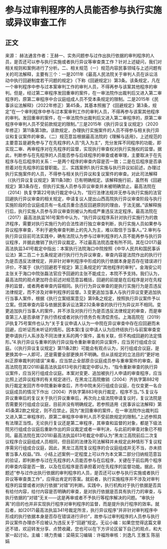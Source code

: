 # 参与过审判程序的人员能否参与执行实施或异议审查工作
## 正文
来源： 赫法通言作者：王赫一、实务问题参与过作出执行依据的审判程序的人员，是否还可以参与执行实施或者执行异议等审查类工作？针对上述疑问，我们对相关规则和案例进行了分析。二、相关规范（一）规范内容民事领域与上述问题有关的司法解释，主要有三个：一是2011年《最高人民法院关于审判人员在诉讼活动中执行回避制度若干问题的规定》（下称《回避规定》）第3条。该条规定，凡在一个审判程序中参与过本案审判工作的审判人员，不得再参与该案其他程序的审判。但是，经过第二审程序发回重审的案件，在一审法院作出裁判后又进入第二审程序的，原第二审程序中合议庭组成人员不受本条规定的限制。二是2015年《民事诉讼法解释》（2022年修正）第45条，其基本照搬了《回避规定》第3条，规定“在一个审判程序中参与过本案审判工作的审判人员，不得再参与该案其他程序的审判。发回重审的案件，在一审法院作出裁判后又进入第二审程序的，原第二审程序中审判人员不受前款规定的限制。”三是2015年《执行异议复议规定》（2020年修正）第11条第3款。该款规定，办理执行实施案件的人员不得参与相关执行异议和复议案件的审查。（二）规范意旨根据最高法院的《理解与适用》，上述规范的主要意旨是避免参与了在先程序的人员“先入为主”，充分发挥不同程序的功能，即实现二审、再审程序对在先程序的监督，实现执行审查权对执行实施权的监督。据此，判断参与在先程序的人员能否参与后续程序的审查或者审理，主要取决于在先程序与在后程序的关系：一是两个程序的审查内容是否一致；二是在后程序是否承担着对在先程序的监督职能。三、实践案例1.执行实施与执行异议如前述，办理过执行实施案件的人员，不得参与相关执行异议和复议案件的审查。对此司法解释（《执行异议复议规定》第11条3款）已有明确规定。该解释施行前，虽然有《回避规定》第3条存在，但执行实施人员参与异议审查并未被明确禁止。最高法院在（2014）执复字第22号执行裁定中认为，“现行法律法规并无参与执行实施的法官回避执行异议审查的相关规定，申请复议人提出山西高院执行异议审查阶段与执行实施阶段的合议庭成员有一名成员重合违反回避原则的理由，于法无据。”该解释施行后，执行实施人员参与异议审查则被认为构成严重违反法定程序。最高法院在（2017）最高法执监161号案件中认为，“执行异议程序系针对执行实施行为的救济程序，需要对执行实施行为的合法性进行独立审查判断，执行实施人员如果参与异议程序审查，不利于避免审查判断上的先入为主，难以取信于当事人。”2.审判与执行异议目前司法实践中，确有法院认为参与过审判程序的人员不能再参与执行异议程序，并据此撤销了执行异议裁定。不过最高法院态度有所不同。其在(2017)最高法执监341号裁定中指出：本案执行法院海口中院按照《中华人民共和国民事诉讼法》第二百二十五条规定进行执行行为异议审查，审查内容是法院作出的执行行为是否违反法律规定，并非针对审判程序中形成的执行依据本身是否存在错误进行评价，不属于《执行回避若干规定》第三条规定的“其他程序的审判"。金海安公司主张关于海口中院张磊法官应予回避的主张不能成立，本院不予支持。我们认为，最高法院的观点更加符合前述对规范意旨概括，回避的前提是在后程序是对在先程序的监督，或者两者审查内容相同。执行行为异议审查的是执行实施行为是否违反法律规定，而不涉及对审判程序的监督。3.变更追加当事人与执行异议变更追加执行当事人案件，根据《执行立案结案意见》第9条之规定，按照执行异议案件予以立案。但其审查内容与依据民事诉讼法第232条审查的执行行为异议并不相同。变更追加执行当事人的案件，并不涉及对执行行为是否违反法律规定的审查，而是审查第三人是否承继了执行债权或者对执行债务负有清偿责任。上海高院在（2019）沪执复75号案件也认为“关于复议申请人认为一中院在异议审查中存在应回避而未回避，应听证而未听证的情形。因本案(复议申请人认为应终结执行)与前案审查变更申请执行人系涉及不同法律关系的两个案件，虽有关联，但不构成回避的法定情形。”4.执行异议与重审的执行异议指令重新审查的异议案件，应当另行组成合议庭。（《执行异议复议规定》第11条2款）可能会有观点认为，另行组成合议庭，是更换其中一人即可，还是需要全部更换并不明确。但从该规定的立法目的“更好地纠正原审裁判的错误”来看，应当禁止全部原合议庭成员参与重审案件的审查。最高法院在其(2018)最高法执监613号执行裁定中即认为，“指令重新审查的执行异议案件，应当另行组成合议庭。本案对变更、追加被执行人申请的审查程序，应当比照上述异议程序的有关规定进行。在黑龙江高院撤销（2004）齐执字第882号执行裁定发回齐市中院重新审查后，齐市中院未另行组成合议庭，在仅变更一名合议庭成员的情况下作出（2004）齐执字第883号执行裁定，程序不当。”5.复议与异议重审后的复议关于执行异议重审后，再次向上级法院申请复议时，复议法院是否需要另行组成合议庭，目前并没有明确规定。若参照适用《民事诉讼法解释》第45条第2款之规定，则不应禁止。因为“发回重审的案件，在一审法院作出裁判后又进入第二审程序的，原第二审程序中审判人员不受前款规定的限制。”上述参照具有法理正当性。无论执行复议还是第二审程序，其审查和监督的对象，都是下级法院另行组成合议庭后重新作出的异议裁定或者一审判决，与此前的审查对象已不相同。最高法院在其(2018)最高法执监613号裁定中即认为“黑龙江高院前后二次复议程序合议庭组成人员相同，但目前的法律及司法解释并未规定此种情形下复议程序需另行组成合议庭，因此，黑龙江高院复议程序的合议庭组成并无不当，亦未损害当事人权益。”四、小结上述案例一定程度上可以作为本文第二部分归纳规范意旨的验证，即判断参与过在先程序的人员能否参与在后程序，关键在于前后两个程序的审查内容是否一致，以及在后程序是否承担着对在先程序的监督功能。据此，则题述“参与过作出执行依据的审判程序的人员，是否还可以参与执行实施或者执行异议等审查类工作”，应得出肯定的答案。就前者，执行实施程序并不涉及对审判程序的监督或者对执行依据“对错”的判断。实践中，执行机构对于执行依据是否具有给付内容，给付内容是否明确的审查，是对执行依据是否具有执行力的审查，与执行依据的“对错”无关——这是再审或者不予执行等程序解决的问题。“审执分离”的目的也并非实现执行程序对审判程序的监督，而是提升执行程序的效率。就后者，如(2017)最高法执监341号裁定所言，执行异议程序“并非针对审判程序中形成的执行依据本身是否存在错误进行评价”，故参与过审判程序的人员参与执行异议案件办理亦不应被认为违反关于“回避”规定。无讼小编：如果您觉得这篇文章还不错，欢迎转发分享、点赞收藏，您也可以在下方评论区留下自己的观点，和大家一起讨论。主编：靖力责编：梁萌实习编辑：许福玲审核：刘逸凡 王雅玉 陈丽娟